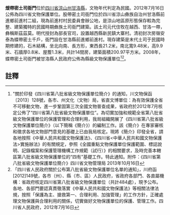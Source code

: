 {{msg:四川省文物保護單位
|名稱 = 煖帶密土司衙門
|編號 = 480
|圖片 = 
|級別 = S8
|分類 = 
|時代 = 民國
|地点 = [[四川省|四川省]][[涼山州|涼山州]][[甘洛縣|甘洛縣]]
|坐標 =
|登錄 = 2012年7月16日
}}
'''煖帶密土司衙門'''位於[[四川省|四川省]][[涼山州|涼山州]][[甘洛縣|甘洛縣]]，文物年代判定為民國。2012年7月16日公佈為四川省文物保護單位。股帶密土司衙門位於四川省涼山彝族自治州甘洛縣前進鄉前進村二組，現為前進村村民委員會辦公地，是涼山地區原形態保存較為完整、建築獨特的民國時期彝族土司衙門建築。該土司元代住牧在越西、甘洛一帶，彝稱斯茲茲莫。明代授封為部長官司，設置越西縣新民鎮大寨村。清初封次房嶺安泰為蝶帶密土千戶，衙門設在甘洛縣前進鄉前進村。現存建築是末代土司于民國時期修建的，石木結構，坐北向南、長方形，東西長21.2米，南北寬9.48米，高9.9米、石牆厚0.8米、屋簷1.3米，共計14間房，建築面積200.97平方米。2008年，蝶帶密土司衙門被甘洛縣人民政府公佈為縣級文物保護單位<ref>"關於印發《四川省第八批省級文物保護單位簡介》的通知，川文物保函〔2013〕128號，各市、州文化（文物）局，省直文博單位：為有效保護全省不可移動文物，進一步鞏固第三次全國文物普查成果，省政府於2012年7月核定公佈了“四川省第八批省級文物保護單位”。為切實加強和規範全省第八批省級文物保護單位的保護管理和合理利用，我局組織開展了《四川省第八批省級文物保護單位簡介》（以下簡稱《簡介》）的編制工作。該《簡介》在專家審核和徵求各地文物部門意見的基礎上已由我局核定。現將《簡介》印發全省，請各地按照《中華人民共和國文物保護法》、《四川省<中華人民共和國文物保護法>實施辦法》的有關規定，參照《全國重點文物保護單位保護範圍、標誌說明、記錄檔案和保護管理機構工作規範（試行）》的相關要求，及時完善本轄區第八批省級文物保護單位的“四有”基礎工作。特此通知。附件：《四川省第八批省級文物保護單位簡介》四川省文物管理局  2013年10月16日</ref><ref>「四川省人民政府關於公布第八批省級文物保護單位名單的通知」，川府函[2012]149號，各市（州）、縣（市、區）人民政府，省政府各部門、各直屬機構：省政府核定四川省第八批省級文物保護單位（共計484處），現予公布。各地、各部門要認真貫徹落實《中華人民共和國文物保護法》等相關法律法規，按照「保護為主、搶救第一、合理利用、加強管理」的工作方針，正確處理文物保護與合理利用的關係，切實做好文物保護單位的保護、管理工作。四川省人民政府，2012年7月16日</ref>。
==註釋==
{{reflist}}